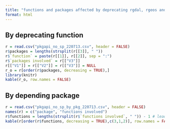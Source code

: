 ```yaml
---
title: "functions and packages affected by deprecating rgdal, rgeos and maptools"
format: html
---
```


## By deprecating function

```r
r = read.csv("pkgapi_no_sp_220713.csv", header = FALSE)
r$packages = lengths(strsplit(r[[3]], " "))
r$`function` = paste(r[[1]], r[[2]], sep = ":")
r$`packages involved` = r[["V3"]]
r[["V1"]] = r[["V2"]] = r[["V3"]] = NULL
r_o = r[order(r$packages, decreasing = TRUE),]
library(knitr)
kable(r_o, row.names = FALSE)
```

## By depending package

```r
r = read.csv("pkgapi_no_sp_by_pkg_220713.csv", header = FALSE)
names(r) = c("package", "functions involved")
r$functions = lengths(strsplit(r$`functions involved`, " ")) - 1 # leading space
kable(r[order(r$functions, decreasing = TRUE),c(3,1,2)], row.names = FALSE)
```